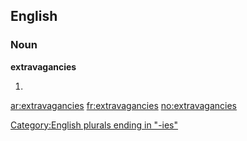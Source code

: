 ==English==

===Noun===
'''extravagancies'''

# {{plural of|[[extravagancy]]}}

[[Category:English plurals ending in "-ies"]]

[[ar:extravagancies]]
[[fr:extravagancies]]
[[no:extravagancies]]